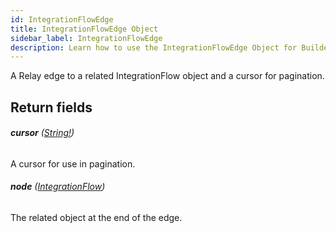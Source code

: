 ```yaml
---
id: IntegrationFlowEdge
title: IntegrationFlowEdge Object
sidebar_label: IntegrationFlowEdge
description: Learn how to use the IntegrationFlowEdge Object for Builder's API.
---
```


A Relay edge to a related IntegrationFlow object and a cursor for pagination.

## Return fields

###### <b>cursor</b> ([String!](/self-managed/composer/builder/api/schema/scalar/String.mdx))

A cursor for use in pagination.

###### <b>node</b> ([IntegrationFlow](/self-managed/composer/builder/api/schema/object/IntegrationFlow.mdx))

The related object at the end of the edge.

